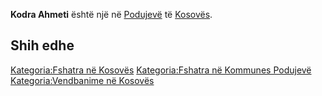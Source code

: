 {{Fshat në 
 | Emri                = Kodra Ahmeti
 | EmriAlt                = 
 | NAME_SHORT_FORM=      
 | NAME_GENERIC=      Kodra
 | NAME_SORT_NAME_RO=      KODRAAHMETI
 | FULL_NAME_RO = Kodra Ahmeti
 | FULL_NAME_ND_RO=Kodra Ahmeti
 | SORT_NAME_RG=AHMETI KODRA
 | FULL_NAME_RG=Ahmeti, Kodra
 | FULL_NAME_ND_RG=Ahmeti, Kodra
 | SRP_NAME_SHORT_FORM=      
 | SRP_NAME_GENERIC=      
 | SRP_NAME_SORT_NAME_RO=      
 | SRP_FULL_NAME_RO = 
 | SRP_FULL_NAME_ND_RO=
 | SRP_SORT_NAME_RG=
 | SRP_FULL_NAME_RG=
 | SRP_FULL_NAME_ND_RG=
 | Emri (Rasa dhanore) = 
 | Figura              = 
 | Shteti              = Kosovo
 | Komuna              = Podujevë
 | Kodi postar         = 
 | Sipërfaqja          = 

 | Popullsia           = 

 | Regj. i popullsisë  = 
 | Dend. e popullsisë  = 
 | Faqja zyrtare       = 
 <!--- Koordinatat ----> 
 | Gjerësia            = 42.948316
 | Gjatësia            = 21.121011
 | Lartësia            = 
}}
'''Kodra Ahmeti''' është një [[]] në [[Podujevë]] të [[Kosovës]].

<!-- == Gjeografia == -->
<!-- == Historia == -->
<!-- == Demografia == -->
== Shih edhe ==
{{Komuna Podujevë}}
{{Kosovo-Administrata-Cung}}

[[Kategoria:Fshatra në Kosovës]]
[[Kategoria:Fshatra në Kommunes Podujevë]]
[[Kategoria:Vendbanime në Kosovës]]